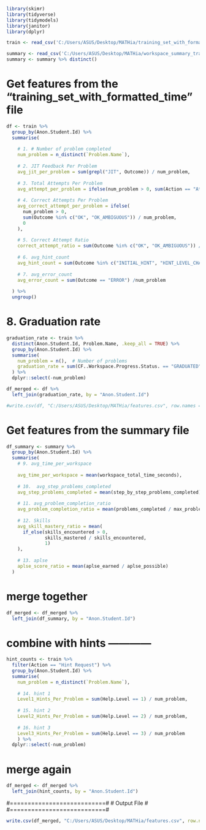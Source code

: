 
```{r}
library(skimr)
library(tidyverse)
library(tidymodels)
library(janitor)
library(dplyr)
```


```{r}
train <- read_csv('C:/Users/ASUS/Desktop/MATHia/training_set_with_formatted_time.csv')
```

```{r}
summary <- read_csv('C:/Users/ASUS/Desktop/MATHia/workspace_summary_train.csv')
summary <- summary %>% distinct()
```


# Get features from the "training_set_with_formatted_time" file

```{r}
df <- train %>%
  group_by(Anon.Student.Id) %>%
  summarise(
    
    # 1. # Number of problem completed 
    num_problem = n_distinct(`Problem.Name`), 
    
    # 2. JIT Feedback Per Problem
    avg_jit_per_problem = sum(grepl("JIT", Outcome)) / num_problem,
    
    # 3. Total Attempts Per Problem
    avg_attempt_per_problem = ifelse(num_problem > 0, sum(Action == "Attempt") / num_problem, 0),
    
    # 4. Correct Attempts Per Problem
    avg_correct_attempt_per_problem = ifelse(
      num_problem > 0,
      sum(Outcome %in% c("OK", "OK_AMBIGUOUS")) / num_problem,
      0
    ),
    
    # 5. Correct Attempt Ratio
    correct_attempt_ratio = sum(Outcome %in% c("OK", "OK_AMBIGUOUS")) /sum(Action == "Attempt"),
    
    # 6. avg_hint_count
    avg_hint_count = sum(Outcome %in% c("INITIAL_HINT", "HINT_LEVEL_CHANGE")) /num_problem,
    
    # 7. avg_error_count
    avg_error_count = sum(Outcome == "ERROR") /num_problem
  
  ) %>%
  ungroup()

```

# 8. Graduation rate
```{r}
graduation_rate <- train %>%
  distinct(Anon.Student.Id, Problem.Name, .keep_all = TRUE) %>% 
  group_by(Anon.Student.Id) %>%
  summarise(
    num_problem = n(),  # Number of problems
    graduation_rate = sum(CF..Workspace.Progress.Status. == "GRADUATED") / num_problem
  ) %>%
  dplyr::select(-num_problem)
```


```{r}
df_merged <- df %>%
  left_join(graduation_rate, by = "Anon.Student.Id")
```


```{r}
#write.csv(df, "C:/Users/ASUS/Desktop/MATHia/features.csv", row.names = FALSE)
```


# Get features from the summary file

```{r}
df_summary <- summary %>% 
  group_by(Anon.Student.Id) %>%
  summarise(
    # 9. avg_time_per_workspace
    
    avg_time_per_workspace = mean(workspace_total_time_seconds),
    
    # 10.  avg_step_problems_completed
    avg_step_problems_completed = mean(step_by_step_problems_completed),
    
    # 11. avg_problem_completion_ratio
    avg_problem_completion_ratio = mean(problems_completed / max_problem_count),
    
    # 12. Skills
    avg_skill_mastery_ratio = mean(
      if_else(skills_encountered > 0,
              skills_mastered / skills_encountered,
              1)
    ),
    
    # 13. aplse
    aplse_score_ratio = mean(aplse_earned / aplse_possible)
  )
```

# merge together
```{r}
df_merged <- df_merged %>%
  left_join(df_summary, by = "Anon.Student.Id")
```


# combine with hints ------------

```{r}
hint_counts <- train %>%
  filter(Action == "Hint Request") %>%
  group_by(Anon.Student.Id) %>%
  summarise(
    num_problem = n_distinct(`Problem.Name`), 
    
    # 14. hint 1
    Level1_Hints_Per_Problem = sum(Help.Level == 1) / num_problem,
    
    # 15. hint 2
    Level2_Hints_Per_Problem = sum(Help.Level == 2) / num_problem,
    
    # 16. hint 3
    Level3_Hints_Per_Problem = sum(Help.Level == 3) / num_problem
    ) %>%
  dplyr::select(-num_problem)
```

# merge again 
```{r}
df_merged <- df_merged %>%
  left_join(hint_counts, by = "Anon.Student.Id")
```



#===========================#
#     Output File           #
#===========================#

```{r}
write.csv(df_merged, "C:/Users/ASUS/Desktop/MATHia/features.csv", row.names = FALSE)
```




